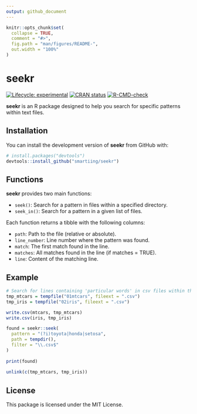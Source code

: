 ```yaml
---
output: github_document
---
```


<!-- README.md is generated from README.Rmd. Please edit that file -->

```r
knitr::opts_chunk$set(
  collapse = TRUE,
  comment = "#>",
  fig.path = "man/figures/README-",
  out.width = "100%"
)
```

# seekr

<!-- badges: start -->

[![Lifecycle:
experimental](https://img.shields.io/badge/lifecycle-experimental-orange.svg)](https://lifecycle.r-lib.org/articles/stages.html#experimental)
[![CRAN status](https://www.r-pkg.org/badges/version/seekr)](https://CRAN.R-project.org/package=seekr)
[![R-CMD-check](https://github.com/smartiing/seekr/actions/workflows/R-CMD-check.yaml/badge.svg)](https://github.com/smartiing/seekr/actions/workflows/R-CMD-check.yaml)
<!-- badges: end -->

**seekr** is an R package designed to help you search for specific patterns within text files.

## Installation

You can install the development version of **seekr** from GitHub with:

```r
# install.packages("devtools")
devtools::install_github("smartiing/seekr")
```


## Functions

**seekr** provides two main functions:

- `seek()`: Search for a pattern in files within a specified directory.
- `seek_in()`: Search for a pattern in a given list of files.

Each function returns a tibble with the following columns:

- `path`: Path to the file (relative or absolute).
- `line_number`: Line number where the pattern was found.
- `match`: The first match found in the line.
- `matches`: All matches found in the line (if matches = TRUE).
- `line`: Content of the matching line.


## Example

```r
# Search for lines containing 'particular words' in csv files within the specified folder
tmp_mtcars = tempfile("01mtcars", fileext = ".csv")
tmp_iris = tempfile("02iris", fileext = ".csv")

write.csv(mtcars, tmp_mtcars)
write.csv(iris, tmp_iris)

found = seekr::seek(
  pattern = "(?i)toyota|honda|setosa", 
  path = tempdir(), 
  filter = "\\.csv$"
)
  
print(found)
  
unlink(c(tmp_mtcars, tmp_iris))
```


## License

This package is licensed under the MIT License.
